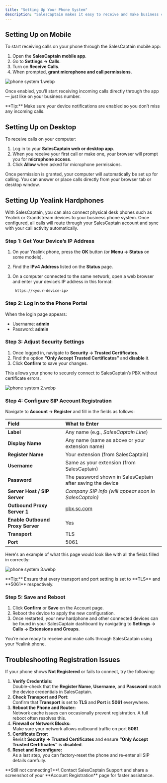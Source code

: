 ```yaml
---
title: "Setting Up Your Phone System"
description: "SalesCaptain makes it easy to receive and make business calls from anywhere, whether you’re using the mobile app, desktop, or a physical desk phone. Each option connects directly to your SalesCaptain phone system so all your call flows, recordings, and contacts stay unified in one place."
---
```


## **Setting Up on Mobile**

To start receiving calls on your phone through the SalesCaptain mobile app:

1. Open the **SalesCaptain mobile app**.
2. Go to **Settings → Calls**.
3. Turn on **Receive Calls**.
4. When prompted, **grant microphone and call permissions**.

![phone system 1.webp](/images/phonesystem1.webp)

Once enabled, you’ll start receiving incoming calls directly through the app — just like on your business number.

<Tip>
  **Tip:** Make sure your device notifications are enabled so you don’t miss any incoming calls.
</Tip>

## **Setting Up on Desktop**

To receive calls on your computer:

1. Log in to your **SalesCaptain web or desktop app**.
2. When you receive your first call or make one, your browser will prompt you for **microphone access**.
3. Click **Allow** when asked for microphone permissions.

Once permission is granted, your computer will automatically be set up for calling. You can answer or place calls directly from your browser tab or desktop window.

## **Setting Up Yealink Hardphones**

With SalesCaptain, you can also connect physical desk phones such as Yealink or Grandstream devices to your business phone system. Once configured, all calls will route through your SalesCaptain account and sync with your call activity automatically.

### **Step 1: Get Your Device’s IP Address**

1. On your Yealink phone, press the **OK** button (or **Menu → Status** on some models).
2. Find the **IPv4 Address** listed on the **Status** page.
3. On a computer connected to the same network, open a web browser and enter your device’s IP address in this format:

   ```
    https://<your-device-ip>
   ```

### **Step 2: Log In to the Phone Portal**

When the login page appears:

- Username: **admin**
- Password: **admin**

### **Step 3: Adjust Security Settings**

1. Once logged in, navigate to **Security → Trusted Certificates**.
2. Find the option **“Only Accept Trusted Certificates”** and **disable** it.
3. Click **Confirm** to save your changes.

This allows your phone to securely connect to SalesCaptain’s PBX without certificate errors.

![phone system 2.webp](/images/phonesystem2.webp)

### **Step 4: Configure SIP Account Registration**

Navigate to **Account → Register** and fill in the fields as follows:

| **Field**                        | **What to Enter**                                          |
| :------------------------------- | :--------------------------------------------------------- |
| **Label**                        | Any name (e.g., _SalesCaptain Line_)                       |
| **Display Name**                 | Any name (same as above or your extension name)            |
| **Register Name**                | Your extension (from SalesCaptain)                         |
| **Username**                     | Same as your extension (from SalesCaptain)                 |
| **Password**                     | The password shown in SalesCaptain after saving the device |
| **Server Host / SIP Server**     | _Company SIP info (will appear soon in SalesCaptain)_      |
| **Outbound Proxy Server 1**      | [pbx.sc.com](http://pbx.sc.com)                            |
| **Enable Outbound Proxy Server** | Yes                                                        |
| **Transport**                    | TLS                                                        |
| **Port**                         | 5061                                                       |

Here's an example of what this page would look like with all the fields filled in correctly:

![phone system 3.webp](/images/phonesystem3.webp)

<Tip>
  **Tip:** Ensure that every transport and port setting is set to **TLS** and **5061** respectively.
</Tip>

### **Step 5: Save and Reboot**

1. Click **Confirm** or **Save** on the Account page.
2. Reboot the device to apply the new configuration.
3. Once restarted, your new hardphone and other connected devices can be found in your SalesCaptain dashboard by navigating to **Settings → Calls → Extensions and Groups**.

You’re now ready to receive and make calls through SalesCaptain using your Yealink phone.

## **Troubleshooting Registration Issues**

If your phone shows **Not Registered** or fails to connect, try the following:

1. **Verify Credentials:**\
   Double-check that the **Register Name**, **Username**, and **Password** match the device credentials in SalesCaptain.
2. **Check Transport and Port:**\
   Confirm that **Transport** is set to **TLS** and **Port** is **5061** everywhere.
3. **Reboot the Phone and Router:**\
   Network cache issues can occasionally prevent registration. A full reboot often resolves this.
4. **Firewall or Network Blocks:**\
   Make sure your network allows outbound traffic on port **5061**.
5. **Certificate Error:**\
   Revisit **Security → Trusted Certificates** and ensure **“Only Accept Trusted Certificates”** is **disabled**.
6. **Reset and Reconfigure:**\
   As a last step, you can factory-reset the phone and re-enter all SIP details carefully.

<Info>
  **Still not connecting?**\
  Contact SalesCaptain Support and share a screenshot of your **Account Registration** page for faster assistance.
</Info>